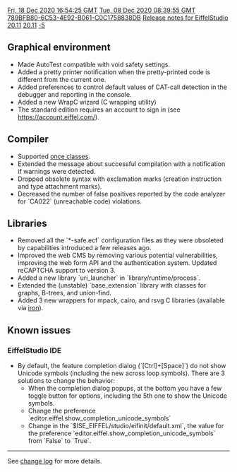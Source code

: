 [[Property:modification_date|Fri, 18 Dec 2020 16:54:25 GMT]]
[[Property:publication_date|Tue, 08 Dec 2020 08:39:55 GMT]]
[[Property:uuid|789BFB80-6C53-4E92-B061-C0C1758838DB]]
[[Property:title|Release notes for EiffelStudio 20.11]]
[[Property:link_title|20.11]]
[[Property:weight|-5]]
==Graphical environment==
* Made AutoTest compatible with void safety settings.
* Added a pretty printer notification when the pretty-printed code is different from the current one.
* Added preferences to control default values of CAT-call detection in the debugger and reporting in the console.
* Added a new WrapC wizard (C wrapping utility)
* The standard edition requires an account to sign in (see https://account.eiffel.com/).

==Compiler==
* Supported [https://www.eiffel.org/blog/Alexander%20Kogtenkov/2020/12/once-classes once classes].
* Extended the message about successful compilation with a notification if warnings were detected.
* Dropped obsolete syntax with exclamation marks (creation instruction and type attachment marks).
* Decreased the number of false positives reported by the code analyzer for `CA022` (unreachable code) violations.

==Libraries==
* Removed all the `*-safe.ecf` configuration files as they were obsoleted by capabilities introduced a few releases ago.
* Improved the web CMS by removing various potential vulnerabilities, improving the web form API and the authentication system. Updated reCAPTCHA support to version 3.
* Added a new library `uri_launcher` in `library/runtime/process`.
* Extended the (unstable) `base_extension` library with classes for graphs, B-trees, and union-find.
* Added 3 new wrappers for mpack, cairo, and rsvg C libraries (available via <a href="https://iron.eiffel.com/">iron</a>).

==Known issues==
=== EiffelStudio IDE===
* By default, the feature completion dialog (`[Ctrl]+[Space]`) do not show Unicode symbols (including the new across loop symbols). There are 3 solutions to change the behavior:
** When the completion dialog popups, at the bottom you have a few toggle button for options, including the 5th one to show the Unicode symbols.
** Change the preference `editor.eiffel.show_completion_unicode_symbols`
** Change in the `$ISE_EIFFEL/studio/eifinit/default.xml`, the value for the preference `editor.eiffel.show_completion_unicode_symbols` from `False` to `True`.

----

See [https://dev.eiffel.com/EiffelStudio_20.11_Releases change log] for more details.
